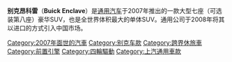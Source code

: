 {{Infobox Automobile
|name=别克昂科雷<br/>Buick Enclave
|image = [[File:Buick_Enclave_P4250802.jpg|270px]]
|manufacturer=[[通用汽车|通用汽车]]
|assembly = {{USA}}[[密西根州|密西根州]][[蘭辛|蘭辛]]<br>{{CHN}}[[上海市|上海市]]（[[上海通用|上海通用]]）
|production=2007年至今
|class=大型豪华SUV
}}
'''别克昂科雷'''（'''Buick Enclave'''）是[[通用汽车|通用汽车]]于2007年推出的一款大型七座（可选装第八座）豪华SUV，也是全世界体积最大的单体SUV。通用公司于2008年将其以进口的方式引入中国市场。

{{别克汽车车型}}
{{Buick China timeline}}

[[Category:2007年面世的汽車|Category:2007年面世的汽車]]
[[Category:别克车款|Category:别克车款]]
[[Category:跨界休旅車|Category:跨界休旅車]]
[[Category:前置引擎|Category:前置引擎]]
[[Category:四輪驅動|Category:四輪驅動]]
[[Category:上汽通用車款|Category:上汽通用車款]]